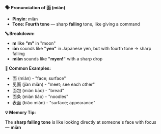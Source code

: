 **🗣️ Pronunciation of 面 (miàn)**

- **Pinyin:** miàn
- **Tone: Fourth tone** — sharp **falling** tone, like giving a command

**🔤 Breakdown:**

- **m** like **"m"** in "moon"
- **iàn** sounds like **"yen"** in Japanese yen, but with fourth tone → sharp falling
- **miàn** sounds like **"myen!"** with a sharp drop

**📝 Common Examples:**

- 面 (miàn) - "face; surface"
- 见面 (jiàn miàn) - "meet; see each other"
- 面包 (miàn bāo) - "bread"
- 面条 (miàn tiáo) - "noodles"
- 表面 (biǎo miàn) - "surface; appearance"

**💡 Memory Tip:**

The **sharp falling tone** is like looking directly at someone's face with focus — **miàn**
